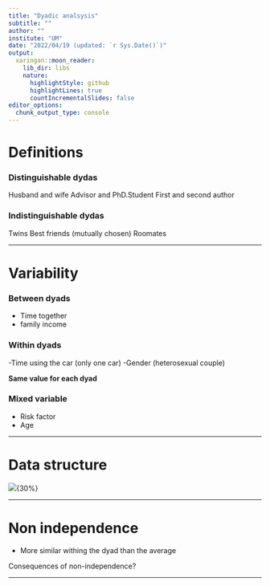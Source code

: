 ```yaml
---
title: "Dyadic analsysis"
subtitle: ""
author: ""
institute: "UM"
date: "2022/04/19 (updated: `r Sys.Date()`)"
output:
  xaringan::moon_reader:
    lib_dir: libs
    nature:
      highlightStyle: github
      highlightLines: true
      countIncrementalSlides: false
editor_options: 
  chunk_output_type: console
---
```


# Definitions

### Distinguishable dydas

Husband and wife
Advisor and PhD.Student
First and second author

### Indistinguishable dydas

Twins
Best friends (mutually chosen)
Roomates

---

# Variability

### Between dyads 

- Time together
- family income

### Within dyads

-Time using the car (only one car)
-Gender (heterosexual couple)

**Same value for each dyad**

### Mixed variable

- Risk factor
- Age

---

# Data structure

![](dyadic_2.png){30%}

---


# Non independence

- More similar withing the dyad than the average

Consequences of non-independence?

---

